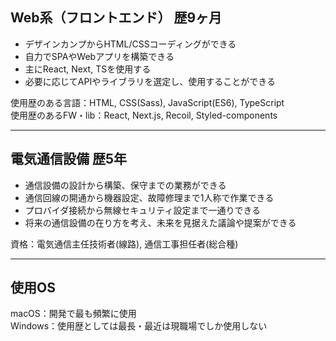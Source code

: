 ## Web系（フロントエンド）  歴9ヶ月

* デザインカンプからHTML/CSSコーディングができる
* 自力でSPAやWebアプリを構築できる
* 主にReact, Next, TSを使用する
* 必要に応じてAPIやライブラリを選定し、使用することができる

使用歴のある言語：HTML, CSS(Sass), JavaScript(ES6), TypeScript  
使用歴のあるFW・lib：React, Next.js, Recoil, Styled-components

---

## 電気通信設備  歴5年

* 通信設備の設計から構築、保守までの業務ができる
* 通信回線の開通から機器設定、故障修理まで1人称で作業できる
* プロバイダ接続から無線セキュリティ設定まで一通りできる
* 将来の通信設備の在り方を考え、未来を見据えた議論や提案ができる

資格：電気通信主任技術者(線路), 通信工事担任者(総合種)

---

## 使用OS

macOS：開発で最も頻繁に使用  
Windows：使用歴としては最長・最近は現職場でしか使用しない
